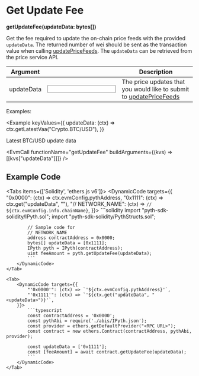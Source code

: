 
# Get Update Fee

**getUpdateFee(updateData: bytes[])**

Get the fee required to update the on-chain price feeds with the provided `updateData`.
The returned number of wei should be sent as the transaction value when calling [updatePriceFeeds](update-price-feeds).
The `updateData` can be retrieved from the price service API.

| Argument                                           |                                                      | Description                                                                               |
| -------------------------------------------------- | ---------------------------------------------------- | ----------------------------------------------------------------------------------------- |
| <Arg required={true} type="hex[]">updateData</Arg> | <Input id="updateData" format={InputFormats.ZeroX}/> | The price updates that you would like to submit to [updatePriceFeeds](update-price-feeds) |

Examples:

<Example
  keyValues={{
    updateData: (ctx) => ctx.getLatestVaa("Crypto.BTC/USD"),
  }}
>
  Latest BTC/USD update data
</Example>

<EvmCall
  functionName="getUpdateFee"
  buildArguments={(kvs) => [[kvs["updateData"]]]}
/>

## Example Code

<Tabs items={['Solidity', 'ethers.js v6']}>
    <Tab>
        <DynamicCode targets={{
            "0x0000": (ctx) => ctx.evmConfig.pythAddress,
            "0x1111": (ctx) => ctx.get("updateData", "<updateData>"),
            "// NETWORK_NAME": (ctx) => `// ${ctx.evmConfig.info.chainName}`,
        }}>
            ```solidity
            import "pyth-sdk-solidity/IPyth.sol";
            import "pyth-sdk-solidity/PythStructs.sol";

            // Sample code for
            // NETWORK_NAME
            address contractAddress = 0x0000;
            bytes[] updateData = [0x1111];
            IPyth pyth = IPyth(contractAddress);
            uint feeAmount = pyth.getUpdateFee(updateData);
            ```
        </DynamicCode>
    </Tab>

    <Tab>
        <DynamicCode targets={{
            "'0x0000'": (ctx) => `'${ctx.evmConfig.pythAddress}'`,
            "'0x1111'": (ctx) => `'${ctx.get("updateData", "<updateData>")}'`,
        }}>
            ```typescript
            const contractAddress = '0x0000';
            const pythAbi = require('./abis/IPyth.json');
            const provider = ethers.getDefaultProvider("<RPC URL>");
            const contract = new ethers.Contract(contractAddress, pythAbi, provider);

            const updateData = ['0x1111'];
            const [feeAmount] = await contract.getUpdateFee(updateData);
            ```
        </DynamicCode>
    </Tab>

</Tabs>
